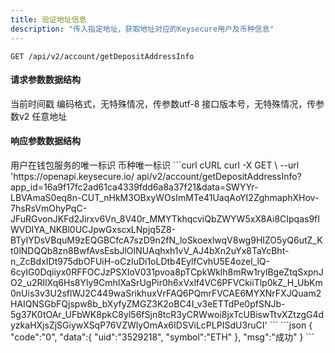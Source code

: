 ---
title: 验证地址信息
description: "传入指定地址，获取地址对应的Keysecure用户及币种信息"
---

`GET /api/v2/account/getDepositAddressInfo`

#### 请求参数数据结构
<ParamField query="time" type="long" required>
    当前时间戳
</ParamField>
<ParamField query="charset" type="string" required>
    编码格式，无特殊情况，传参数utf-8
</ParamField>
<ParamField query="version" type="string" required>
    接口版本号，无特殊情况，传参数v2
</ParamField>


<ParamField query="address" type="string" required>
    任意地址
</ParamField>


#### 响应参数数据结构
<Expandable title="object">
    <ResponseField name="uid" type="integer">用户在钱包服务的唯一标识</ResponseField>
    <ResponseField name="symbol" type="string">币种唯一标识</ResponseField>
</Expandable>



<RequestExample>
  ```curl cURL
  curl -X GET \
  --url 'https://openapi.keysecure.io/
api/v2/account/getDepositAddressInfo?app_id=16a9f17fc2ad61ca4339fdd6a8a37f21&data=SWYYr-LBVAmaS0eq8n-CUT_nHkM3OBxyWOsImMTe41UaqAoYI2ZghmaphXHov-7hsRsVmOhyPqC-JFuRGvonJKFd2Jirxv6Vn_8V40r_MMYTkhqcviQbZWYW5xX8Ai8CIpqas9fIWVDIYA_NKBl0UCJpwGxscxLNpjq5Z8-BTyIYDsVBquM9zEQGBCfcA7szD9n2fN_loSkoexlwqV8wg9HIZO5yQ6utZ_Kt0lNDQQb8zn8BwfAvsEsbJlOINUAqhxh1vV_AJ4bXn2uYx8TaYcBht-n_ZcBdxIDt975dbOFUiH-oCzIuDi1oLDtb4EylfCvhU5E4ozel_lQ-6cyIG0Dqiiyx0RFFOCJzPSXIoV031pvoa8pTCpkWklh8mRw1rylBgeZtqSxpnJO2_u2RIlXq6Hs8Yly9CmhIXaSrUgPir0h6xVxlf4VC6PFVCkiiTlp0kZ_H_UbKm0nUis3v3U2sflWJ2C449waSrikhuxVrFAQ6PQmrFVCAE6MYXNrFXJQuam2HAIQNSGbFQjspw8b_bXyfyZMGZ3K2oBC4I_v3eETTdPe0pfSNJb-5g37K0tOAr_UFbWK8pkC8yl56fSjn8tcR3yCRWwoi8jxTcUBiswTtvXZtzgG4dyzkaHXjsZjSGiywXSqP76VZWlyOmAx6IDSViLcPLPISdU3ruCI'
  ```
</RequestExample>



<ResponseExample>
```json
{
    "code":"0",
    "data":{
        "uid":"3529218",
        "symbol":"ETH"
    },
    "msg":"成功"
}
```
</ResponseExample>